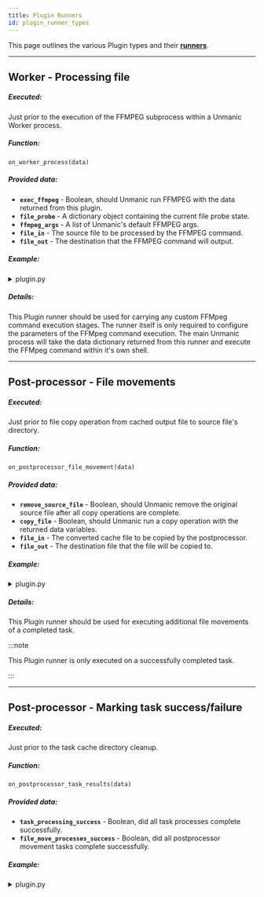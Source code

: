 ```yaml
---
title: Plugin Runners
id: plugin_runner_types
---
```



This page outlines the various Plugin types and their 
[**runners**](/docs/plugins/writing_plugins/introduction#runners).


<TOCInline toc={toc} />

---


## Worker - Processing file

##### Executed:
Just prior to the execution of the FFMPEG subprocess within a Unmanic Worker process.

##### Function:
`on_worker_process(data)`

##### Provided data:
  - **`exec_ffmpeg`** - Boolean, should Unmanic run FFMPEG with the data returned from this plugin.
  - **`file_probe`** - A dictionary object containing the current file probe state.
  - **`ffmpeg_args`** - A list of Unmanic's default FFMPEG args.
  - **`file_in`** - The source file to be processed by the FFMPEG command.
  - **`file_out`** - The destination that the FFMPEG command will output.

##### Example:

<details>
<summary>plugin.py</summary>

For an up-to-date example, see the [Example Plugins Repo](https://github.com/Unmanic/unmanic-plugins/blob/examples/source/custom_ffmpeg_process/plugin.py)

```python
from unmanic.libs.unplugins.settings import PluginSettings
from unmanic.libs.system import System


class Settings(PluginSettings):
    """
    An object to hold a dictionary of settings accessible to the Plugin
    class and able to be configured by users from within the Unmanic WebUI.

    This class has a number of methods available to it for accessing these settings:

        > get_setting(<key>)            - Fetch a single setting value. Or leave the 
                                        key argument empty and return the full dictionary.
        > set_setting(<key>, <value>)   - Set a singe setting value.
                                        Used by the Unmanic WebUI to save user settings.
                                        Settings are stored on disk in order to be persistent.

    """
    settings = {
        "Execute FFMPEG": True,
        "Insert string into cache file name": "custom-string"
    }


def on_worker_process(data):
    """
    Runner function - carries out additional processing during the worker stages of a task.

    The 'data' object argument includes:
        exec_ffmpeg             - Boolean, should Unmanic run FFMPEG with the data returned from this plugin.
        file_probe              - A dictionary object containing the current file probe state.
        ffmpeg_args             - A list of Unmanic's default FFMPEG args.
        file_in                 - The source file to be processed by the FFMPEG command.
        file_out                - The destination that the FFMPEG command will output.

    :param data:
    :return:
    """
    settings = Settings()
    system = System()
    system_info = system.info()

    custom_string = settings.get_setting('Insert string into cache file name')
    if custom_string:
        tmp_file_out = os.path.splitext(data['file_out'])
        data['file_out'] = "{}-{}-{}{}".format(tmp_file_out[0], custom_string, tmp_file_out[1])

    if not settings.get_setting('Execute FFMPEG'):
        data['exec_ffmpeg'] = False

        

    return data
```
</details>


##### Details:

This Plugin runner should be used for carrying any custom FFMpeg command execution stages. 
The runner itself is only required to configure the parameters of the FFMpeg command execution.
The main Unmanic process will take the data dictionary returned from this runner and execute
the FFMpeg command within it's own shell.

---


## Post-processor - File movements

##### Executed:
Just prior to file copy operation from cached output file to source file's directory.

##### Function:
`on_postprocessor_file_movement(data)`

##### Provided data:
  - **`remove_source_file`** - Boolean, should Unmanic remove the original source file after all copy operations are complete.
  - **`copy_file`** - Boolean, should Unmanic run a copy operation with the returned data variables.
  - **`file_in`** - The converted cache file to be copied by the postprocessor.
  - **`file_out`** - The destination file that the file will be copied to.

##### Example:

<details>
<summary>plugin.py</summary>

For an up-to-date example, see the [Example Plugins Repo](https://github.com/Unmanic/unmanic-plugins/blob/examples/source/)

```python
def on_postprocessor_file_movement(data):
    """
    Runner function - configures additional postprocessor file movements during the postprocessor stage of a task.

    The 'data' object argument includes:
        remove_source_file      - Boolean, should Unmanic remove the original source file after all copy operations are complete.
        copy_file               - Boolean, should Unmanic run a copy operation with the returned data variables.
        file_in                 - The converted cache file to be copied by the postprocessor.
        file_out                - The destination file that the file will be copied to.

    :param data:
    :return:
    """

    return data
```
</details>


##### Details:

This Plugin runner should be used for executing additional file movements of a completed task.

:::note

This Plugin runner is only executed on a successfully completed task.

:::

---


## Post-processor - Marking task success/failure

##### Executed:
Just prior to the task cache directory cleanup.

##### Function:
`on_postprocessor_task_results(data)`

##### Provided data:
  - **`task_processing_success`** - Boolean, did all task processes complete successfully.
  - **`file_move_processes_success`** - Boolean, did all postprocessor movement tasks complete successfully.

##### Example:

<details>
<summary>plugin.py</summary>

For an up-to-date example, see the [Example Plugins Repo](https://github.com/Unmanic/unmanic-plugins/blob/examples/source/)

```python
def on_postprocessor_task_results(data):
    """
    Runner function - provides a means for additional postprocessor functions based on the task success.

    The 'data' object argument includes:
        task_processing_success         - Boolean, did all task processes complete successfully.
        file_move_processes_success     - Boolean, did all postprocessor movement tasks complete successfully.

    :param data:
    :return:
    """
    return data
```
</details>
